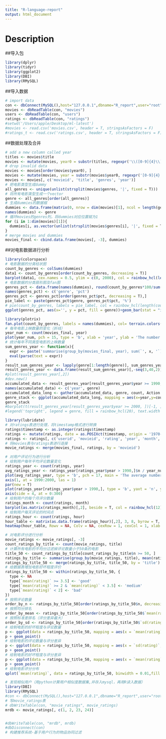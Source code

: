 ```yaml
---
title: "R-language-report"
output: html_document
---
```

# Description

##导入包
```r
library(dplyr)
library(tidyr)
library(ggplot2)
library(DBI)
library(RMySQL)
```
##导入数据
```r
# import data
con <- dbConnect(MySQL(),host="127.0.0.1",dbname="R_report",user="root",password="940720")
movies <- dbReadTable(con, "movies")
users <- dbReadTable(con, "users")
ratings <- dbReadTable(con, "ratings")
#setwd('/Users/apple/Desktop/ml-latest')
#movies <- read.csv('movies.csv', header = T, stringsAsFactors = F)
#ratings_t <- read.csv('ratings.csv', header = T, stringsAsFactors = F)
```

##数据处理及合并

```r
# add a new column called year
titles <- movies$title
movies <- mutate(movies, year0 = substr(titles, regexpr('\\([0-9]{4}\\)', titles), regexpr('\\([0-9]{4}\\)', titles) + 5))
# drop invalid data
movies <- movies[order(movies$year0), ]
movies <- mutate(movies, year = substr(movies$year0, regexpr('[0-9]{4}',  movies$year0), regexpr('[0-9]{4}', movies$year0) + 3))
movies <- movies[, c('movieid', 'title', 'genres', 'year')]
# 把电影类型生成dummy
all_genres <- unique(unlist(strsplit(movies$genres, '|', fixed = T)))
# 将所有电影类型生成一个vector
genre <- all_genres[order(all_genres)]
# 生成dummies的数据框
dummies <- data.frame(matrix(0, nrow = dim(movies)[1], ncol = length(genre)))
names(dummies) <- genre
# 循环movies的genres列，将dummies对应位置赋为1
for (i in 1:dim(movies)[1]){
  dummies[i, as.vector(unlist(strsplit(movies$genres[i], '|', fixed = T)))] = 1
}
# merge movies and dummies
movies_final <- cbind.data.frame(movies[, -3], dummies)
```

##对电影数据进行分析

```r
library(colorspace)
# 电影数据的分类柱状图
count_by_genres <- colSums(dummies)
data1 <- count_by_genres[order(count_by_genres, decreasing = T)]
barplot(data1, cex.names = 0.5, ylim = c(0, 2000), col = rainbow_hcl(length(data1)), main = 'The histogram of the number of movies by genres')
# 电影数据的分类扇形图及fan图
genres_pct <- data.frame(names(dummies), round(count_by_genres*100/sum(count_by_genres) ,2))
names(genres_pct) <- c('genre', 'pct')
genres_pct <- genres_pct[order(genres_pct$pct, decreasing = T),]
pie_label <- paste(genres_pct$genre, genres_pct$pct, '%')
# pie(count_by_genres, labels = pie_label, col = rainbow_hcl(length(count_by_genres)), main = 'The pie of the proportion of each genre of movies', clockwise = T)
ggplot(genres_pct, aes(x='', y = pct, fill = genre))+geom_bar(stat = "identity", width = 1) + coord_polar(theta = "y") + labs(x = "", y = "", title = "") + theme(legend.title = element_blank(), legend.position = "right") + scale_fill_discrete(breaks = genres_pct$genre, labels = pie_label)

library(plotrix)
fan.plot(count_by_genres, labels = names(dummies), col= terrain.colors(length(count_by_genres)), main = 'The fan plot of the proportion of each genre of movies')
# 每年电影上映数量的变化（折线）
year_num <- count(movies_final, year)
plot(year_num, pch = 15, type = 'b', xlab = 'year', ylab = 'The number of movies', main = 'The number of movies released every year', col = rainbow(dim(year_num)[1]))
# 统计每年不同类型电影的上映数量
sum_genres_year <- function(x){
  expr <- paste('summarise(group_by(movies_final, year), sum(`', x, '`))', sep = '')
  eval(parse(text = expr))
}
result_sum_genres_year <- lapply(genre[1:length(genre)], sum_genres_year)
result_genres_year <- data.frame(result_sum_genres_year)[,-seq(3,40,2)]
#plot(result_genres_year[,2])
#dev.new()
accumulated_data <- result_genres_year[result_genres_year$year >= 1990, ]
names(accumulated_data) <- c('year', genre)
accumulated_data_long <- gather(accumulated_data, genre, count, Action:Western)
genre_stack <- ggplot(accumulated_data_long, mapping = aes(x=year,y=count,fill=genre))+geom_bar(stat = 'identity', position = 'fill')+labs(title = 'The stack hist of different genres movies by year')+ylab('Percentage')
genre_stack
#barplot(t(result_genres_year[result_genres_year$year >= 2000, ])[-1, ], col = rainbow_hcl(20), names.arg = seq(2000,2016))
#legend('topright', legend = genre, fill = rainbow_hcl(20), text.width = 1)
```

```r
library(lubridate)
# 对ratings表进行处理，将timestamp格式进行转换
ratings$timestamp <- as.integer(ratings$timestamp)
ratings <- mutate(ratings, date = as.POSIXct(timestamp, origin = '1970-01-01 00:00:00'), year = year(date), month = month(date), hour = hour(date))
ratings <- ratings[, c('userid', 'movieid', 'rating', 'year', 'month', 'hour')]
# 将movies表与ratings表进行连接
movie_ratings <- merge(movies_final, ratings, by = 'movieid') 
```

```r
# 对用户评论行为进行分析
# 绘制用户每年平均评论数量变化
ratings_year <- count(ratings, year)
avg_ratings_year <- ratings_year[ratings_year$year > 1990,]$n / year_num[year_num$year > 1990,]$n
plot(avg_ratings_year, type = 'b', pch = 17, main = 'The average number of ratings every year per movie', ylab = 'The number of ratings', xlab = 'year',  xaxt = 'n', col = rainbow_hcl(2)[1])
axis(1, at = 1990:2000, las = 1)
par(new = T)
plot(ratings_year[ratings_year$year > 1990,], type = 'b', yaxt = 'n', ylab = NA , pch = 15, col = rainbow_hcl(2)[2])
axis(side = 4, at = 0:300)
# 绘制用户的每个月评分数量
ratings_month <- count(ratings, month)
barplot(as.matrix(ratings_month)[,2], beside = T, col = rainbow_hcl(12), ylim = c(0, 3000000), main = 'The number of ratings by month', names.arg = c(1:12))
# 绘制用户每天评论的时间点
ratings_hour <- count(ratings, hour)
hour_table <- matrix(as.data.frame(ratings_hour)[,2], 3, 8, byrow = T, dimnames = list(c('night','day','evening'), paste(c(1:8), 'th', sep = '')))
heatmap(hour_table, Rowv = NA, Colv = NA, cexRow = 1, cexCol = 1, xlab = 'Time Quantile', ylab = 'Time Span')
```

```r
# 对电影评分进行分析
movie_ratings <- movie_ratings[, -3]
count_ratings_by_title <- count(movie_ratings, title)
# 计算所有电影的平均分过滤掉评论数量小于50条的电影
title_50 <- count_ratings_by_title[count_ratings_by_title$n >= 50, ]
ratings_by_title <- summarise(group_by(movie_ratings, title), mean(rating), sd(rating))
ratings_by_title_50 <- merge(ratings_by_title, title_50, by = 'title')
# 给数据表增加电影好坏程度评价
ratings_by_title_50 <- within(ratings_by_title_50, {
  type <- NA
  type[`mean(rating)` >= 3.5] <- 'good'
  type[`mean(rating)` >= 2 & `mean(rating)` < 3.5] <- 'medium'
  type[`mean(rating)` < 2] <- 'bad'
})
# 按照评论数量
order_by_n <- ratings_by_title_50[order(ratings_by_title_50$n, decreasing = T),]
# 按照均分排名
order_by_mean <- ratings_by_title_50[order(ratings_by_title_50$`mean(rating)`, decreasing = T),]
# 按照标准差排名（评分差异最大）
order_by_sd <- ratings_by_title_50[order(ratings_by_title_50$`sd(rating)`, decreasing = T),]
# 绘制电影的好坏程度与评论数量
p <- ggplot(data = ratings_by_title_50, mapping = aes(x = `mean(rating)`, y = n, colour = type))
p + geom_point()
# 绘制电影的评论数量与评分差异
p <- ggplot(data = ratings_by_title_50, mapping = aes(x = `sd(rating)`, y = n, colour = type))
p + geom_point()
# 绘制电影的好坏程度与评分差异
p <- ggplot(data = ratings_by_title_50, mapping = aes(x = `mean(rating)`, y = `sd(rating)`, colour = type))
p + geom_point()
# 绘制电影评分分布
qplot(`mean(rating)`, data = ratings_by_title_50, binwidth = 0.01,fill = type)
```

```r
# 发现相似用户（用python计算用户相似度数据集,并存入mysql，再用R读入数据）
library(DBI)
library(RMySQL)
#con <- dbConnect(MySQL(),host="127.0.0.1",dbname="R_report",user="root",password="940720")
# 写movie_ratings表
# dbWriteTable(con, "movie_ratings", movie_ratings)
mrdb <- movie_ratings[, c(1, 2, 23, 24)]


#dbWriteTable(con, "mrdb", mrdb)
#dbDisconnect(con)
# 构建推荐系统-基于用户行为的物品协同过滤


```